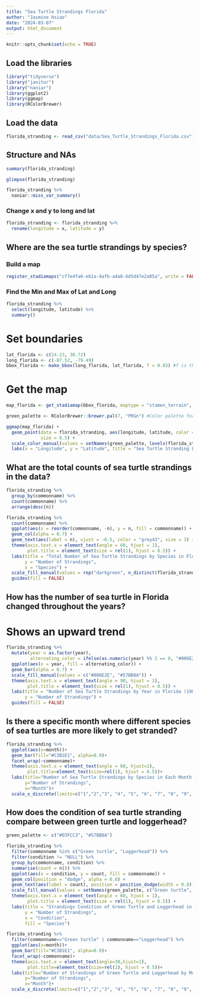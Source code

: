 ```yaml
---
title: "Sea Turtle Strandings Florida"
author: "Jasmine Hsiao"
date: "2024-03-07"
output: html_document
---
```


```r
knitr::opts_chunk$set(echo = TRUE)
```

## Load the libraries
```r
library("tidyverse")
library("janitor")
library("naniar")
library(ggplot2)
library(ggmap)
library(RColorBrewer)
```

## Load the data
```r
florida_stranding <- read_csv("data/Sea_Turtle_Strandings_Florida.csv") %>% clean_names()
```

## Structure and NAs
```r
summary(florida_stranding)
```

```r
glimpse(florida_stranding)
```

```r
florida_stranding %>% 
  naniar::miss_var_summary()
```
### Change x and y to long and lat
```r
florida_stranding <- florida_stranding %>% 
  rename(longitude = x, latitude = y)
```

## Where are the sea turtle strandings by species?
### Build a map
```r
register_stadiamaps("cf7e4fa6-eb1a-4afb-a4a8-6d5d47e2a05a", write = FALSE) #API Key
```

### Find the Min and Max of Lat and Long
```r
florida_stranding %>% 
  select(longitude, latitude) %>% 
  summary()
```
# Set boundaries
```r
lat_florida <- c(24.23, 30.72)
long_florida <- c(-87.52, -79.49)
bbox_florida <- make_bbox(long_florida, lat_florida, f = 0.03) #f is the fraction of the bounding box to add to the range
```

# Get the map
```r
map_florida <- get_stadiamap(bbox_florida, maptype = "stamen_terrain", zoom=7)
```

```r
green_palette <- RColorBrewer::brewer.pal(7, "PRGn") #Color palette for points

ggmap(map_florida) + 
  geom_point(data = florida_stranding, aes(longitude, latitude, color = commonname), 
             size = 0.5) +
  scale_color_manual(values = setNames(green_palette, levels(florida_stranding$commonname))) +
  labs(x = "Longitude", y = "Latitude", title = "Sea Turtle Stranding Locations in Florida by Species")
```
## What are the total counts of sea turtle strandings in the data?
```r
florida_stranding %>% 
  group_by(commonname) %>% 
  count(commonname) %>% 
  arrange(desc(n))
```
```r
florida_stranding %>% 
  count(commonname) %>%
  ggplot(aes(x = reorder(commonname, -n), y = n, fill = commonname)) +
  geom_col(alpha = 0.7) +
  geom_text(aes(label = n), vjust = -0.5, color = "grey43", size = 3) +
  theme(axis.text.x = element_text(angle = 60, hjust = 1),
        plot.title = element_text(size = rel(1), hjust = 0.5)) +
  labs(title = "Total Number of Sea Turtle Strandings by Species in Florida Through the Years by Species",
       y = "Number of Strandings",
       x = "Species") +
  scale_fill_manual(values = rep("darkgreen", n_distinct(florida_stranding$commonname)))+
  guides(fill = FALSE)
```
## How has the number of sea turtle in Florida changed throughout the years?
# Shows an upward trend
```r
florida_stranding %>% 
  mutate(year = as.factor(year),
         alternating_color = ifelse(as.numeric(year) %% 2 == 0, "#006E2E", "#57BB8A")) %>% 
  ggplot(aes(x = year, fill = alternating_color)) +
  geom_bar(alpha = 0.7) +
  scale_fill_manual(values = c("#006E2E", "#57BB8A")) +
  theme(axis.text.x = element_text(angle = 90, hjust = 1),
        plot.title = element_text(size = rel(1), hjust = 0.5)) +
  labs(title = "Number of Sea Turtle Strandings by Year in Florida (1980-2022)",
       y = "Number of Strandings") +
  guides(fill = FALSE)
```


## Is there a specific month where different species of sea turtles are more likely to get stranded?
```r
florida_stranding %>% 
  ggplot(aes(x=month))+
  geom_bar(fill="#C3B1E1", alpha=0.9)+
  facet_wrap(~commonname)+ 
  theme(axis.text.x = element_text(angle = 60, hjust=1),
        plot.title=element_text(size=rel(1), hjust = 0.5))+
  labs(title="Number of Sea Turtle Strandings by Species in Each Month in Florida",
       y="Number of Strandings",
       x="Month")+
  scale_x_discrete(limits=c("1","2","3", "4", "5", "6", "7", "8", "9", "10", "11", "12"))
```

## How does the condition of sea turtle stranding compare between green turtle and loggerhead? 
```r
green_palette <- c("#D3FCC3", "#57BB8A")

florida_stranding %>% 
  filter(commonname %in% c("Green turtle", "Loggerhead")) %>% 
  filter(condition != "NULL") %>% 
  group_by(commonname, condition) %>%
  summarise(count = n()) %>%
  ggplot(aes(x = condition, y = count, fill = commonname)) + 
  geom_col(position = "dodge", alpha = 0.8) +
  geom_text(aes(label = count), position = position_dodge(width = 0.8), vjust = -0.5, color = "grey43", size = 2.5) +
  scale_fill_manual(values = setNames(green_palette, c("Green turtle", "Loggerhead"))) + 
  theme(axis.text.x = element_text(angle = 60, hjust = 1),
        plot.title = element_text(size = rel(1), hjust = 0.5)) +
  labs(title = "Strandings Condition of Green Turtle and Loggerhead in Florida",
       y = "Number of Strandings",
       x = "Condition",
       fill = "Species")
```

```r
florida_stranding %>% 
  filter(commonname=="Green turtle" | commonname=="Loggerhead") %>% 
  ggplot(aes(x=month))+
  geom_bar(fill="#C3B1E1", alpha=0.9)+
  facet_wrap(~commonname)+ 
  theme(axis.text.x = element_text(angle=30,hjust=1),
        plot.title=element_text(size=rel(1), hjust = 0.5))+
  labs(title="Number of Strandings of Green Turtle and Loggerhead by Month in Florida",
       y="Number of Strandings",
       x="Month")+
  scale_x_discrete(limits=c("1","2","3", "4", "5", "6", "7", "8", "9", "10", "11", "12"))
```


